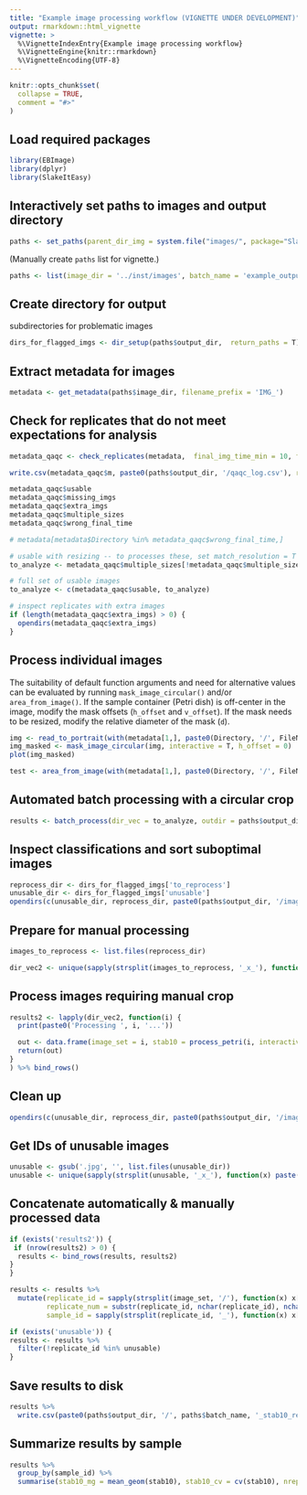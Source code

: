 ```yaml
---
title: "Example image processing workflow (VIGNETTE UNDER DEVELOPMENT)"
output: rmarkdown::html_vignette
vignette: >
  %\VignetteIndexEntry{Example image processing workflow}
  %\VignetteEngine{knitr::rmarkdown}
  %\VignetteEncoding{UTF-8}
---
```


```r
knitr::opts_chunk$set(
  collapse = TRUE,
  comment = "#>"
)
```

## Load required packages

```r
library(EBImage)
library(dplyr)
library(SlakeItEasy)
```

## Interactively set paths to images and output directory 

```r
paths <- set_paths(parent_dir_img = system.file("images/", package="SlakeItEasy"), batch_name = 'example_output')
```

(Manually create `paths` list for vignette.)
```r
paths <- list(image_dir = '../inst/images', batch_name = 'example_output', output_dir = '../tmp/example_output')
```

## Create directory for output

subdirectories for problematic images 

```r
dirs_for_flagged_imgs <- dir_setup(paths$output_dir,  return_paths = T)
```

## Extract metadata for images 

```r
metadata <- get_metadata(paths$image_dir, filename_prefix = 'IMG_')
```

## Check for replicates that do not meet expectations for analysis

```r
metadata_qaqc <- check_replicates(metadata,  final_img_time_min = 10, final_img_tol_sec = 30, n_images_max = 3)

write.csv(metadata_qaqc$m, paste0(paths$output_dir, '/qaqc_log.csv'), row.names = F)

metadata_qaqc$usable
metadata_qaqc$missing_imgs
metadata_qaqc$extra_imgs
metadata_qaqc$multiple_sizes
metadata_qaqc$wrong_final_time

# metadata[metadata$Directory %in% metadata_qaqc$wrong_final_time,]

# usable with resizing -- to processes these, set match_resolution = T in batch_process
to_analyze <- metadata_qaqc$multiple_sizes[!metadata_qaqc$multiple_sizes %in% c(metadata_qaqc$missing_imgs, metadata_qaqc$wrong_final_time, metadata_qaqc$extra_imgs)]

# full set of usable images
to_analyze <- c(metadata_qaqc$usable, to_analyze)

# inspect replicates with extra images
if (length(metadata_qaqc$extra_imgs) > 0) {
  opendirs(metadata_qaqc$extra_imgs)
}

```

## Process individual images

The suitability of default function arguments and need for alternative values can be evaluated by running `mask_image_circular()` and/or `area_from_image()`. If the sample container (Petri dish) is off-center in the image, modify the mask offsets (`h_offset` and `v_offset`). If the mask needs to be resized, modify the relative diameter of the mask (`d`).

```r

img <- read_to_portrait(with(metadata[1,], paste0(Directory, '/', FileName)))
img_masked <- mask_image_circular(img, interactive = T, h_offset = 0)
plot(img_masked)

test <- area_from_image(with(metadata[1,], paste0(Directory, '/', FileName)), circular_mask = T, d = 0.73, interactive = T)

```

## Automated batch processing with a circular crop 

```r

results <- batch_process(dir_vec = to_analyze, outdir = paths$output_dir, filename_prefix = 'IMG_', match_resolution = T, circular_mask = T, parallel = T)

```

## Inspect classifications and sort suboptimal images 

```r

reprocess_dir <- dirs_for_flagged_imgs['to_reprocess']
unusable_dir <- dirs_for_flagged_imgs['unusable']
opendirs(c(unusable_dir, reprocess_dir, paste0(paths$output_dir, '/images_false_color')))

```

## Prepare for manual processing 

```r

images_to_reprocess <- list.files(reprocess_dir)

dir_vec2 <- unique(sapply(strsplit(images_to_reprocess, '_x_'), function(x) paste(x[1:(length(x) - 1)], collapse = '/')))

```


## Process images requiring manual crop 

```r

results2 <- lapply(dir_vec2, function(i) {
  print(paste0('Processing ', i, '...'))

  out <- data.frame(image_set = i, stab10 = process_petri(i, interactive = T, match_resolution = T, circular_mask = T, filename_prefix = 'IMG_', outdir = paths$output_dir, aggregates_in_initial = 3))
  return(out)
}
) %>% bind_rows()

```

## Clean up

```r

opendirs(c(unusable_dir, reprocess_dir, paste0(paths$output_dir, '/images_false_color')))

```

## Get IDs of unusable images

```r

unusable <- gsub('.jpg', '', list.files(unusable_dir))
unusable <- unique(sapply(strsplit(unusable, '_x_'), function(x) paste(x[length(x) - 1])))

```

## Concatenate automatically & manually processed data 

```r

if (exists('results2')) {
 if (nrow(results2) > 0) {
  results <- bind_rows(results, results2)
}
}

results <- results %>%
  mutate(replicate_id = sapply(strsplit(image_set, '/'), function(x) x[[length(x)]]),
         replicate_num = substr(replicate_id, nchar(replicate_id), nchar(replicate_id)),
         sample_id = sapply(strsplit(replicate_id, '_'), function(x) x[[1]])) 

if (exists('unusable')) {
results <- results %>%
  filter(!replicate_id %in% unusable)
}


```

## Save results to disk

```r

results %>%
  write.csv(paste0(paths$output_dir, '/', paths$batch_name, '_stab10_results.csv'), row.names = F)

```

## Summarize results by sample

```r

results %>%
  group_by(sample_id) %>%
  summarise(stab10_mg = mean_geom(stab10), stab10_cv = cv(stab10), nreps = n())

```








